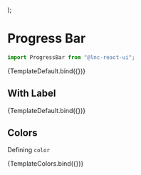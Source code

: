 
<Meta title="Feedback/Progress Bar" component={ProgressBar} />


  <div style={{ display: "flex", flexDirection: "column", gap: "15px" }}>
    <ProgressBar {...args} color="primary" />
    <ProgressBar {...args} color="secondary" />
    <ProgressBar {...args} color="success" />
    <ProgressBar {...args} color="warning" />
    <ProgressBar {...args} color="danger" />
    <ProgressBar {...args} color="info" />
  </div>
);

# Progress Bar
```jsx
import ProgressBar from "@lnc-react-ui";
```
<Canvas withSource="open">
  <Story name="Default"  args={{ progressPercentage: 20 }}>
    {TemplateDefault.bind({})}
  </Story>
</Canvas>

## With Label

<Canvas withSource="open">
  <Story name="With Label" args={{ showLabel: true, progressPercentage: 20 }}>
    {TemplateDefault.bind({})}
  </Story>
</Canvas>

## Colors

Defining `color`

<Canvas>
  <Story name="Colors"  args={{ progressPercentage: 40 }}>{TemplateColors.bind({})}</Story>
</Canvas>

